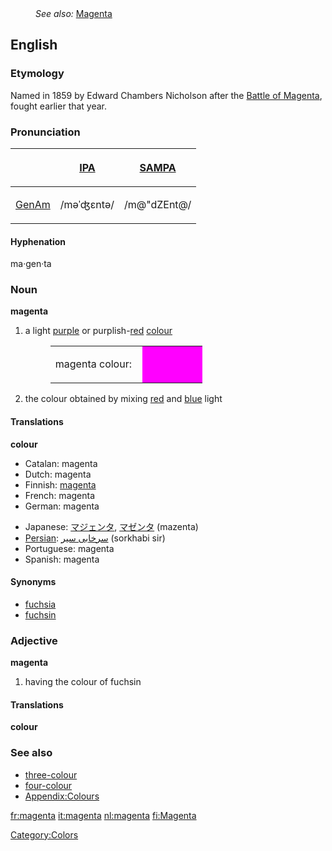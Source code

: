 {{wikipedia}}
:''See also:'' [[Magenta]]
==English==
===Etymology===
Named in 1859 by Edward Chambers Nicholson after the [[w:Battle of Magenta|Battle of Magenta]], fought earlier that year.  

===Pronunciation===
{| border=1 cellpadding=5
! !! [[w:IPA|IPA]] !! [[w:SAMPA|SAMPA]]
|-
! [[GenAm]]
| /məˈʤɛntə/ || /m@"dZEnt@/
|}

====Hyphenation====
ma·gen·ta

===Noun===
'''magenta'''

#a light [[purple]] or purplish-[[red]] [[colour]]
#:<table><tr><td>magenta colour: &nbsp;</td><td bgcolor="#FF00FF" width="80">&nbsp; </td></tr></table>
#the colour obtained by mixing [[red]] and [[blue]] light

====Translations====
'''colour'''
{{top}}
*Catalan: magenta
*Dutch: magenta
*Finnish: [[magenta]]
*French: magenta
*German: magenta
{{mid}}
*Japanese: [[マジェンタ]], [[マゼンタ]] (mazenta)
* [[Persian]]: [[سرخابی سیر]] (sorkhabi sir)
*Portuguese: magenta
*Spanish: magenta
{{bottom}}

====Synonyms====
*[[fuchsia]]
*[[fuchsin]]

===Adjective===
'''magenta'''
#having the colour of fuchsin

====Translations====
'''colour'''
{{top}}
{{mid}}
{{bottom}}

===See also===
*[[three-colour]]
*[[four-colour]]
*[[Wiktionary_Appendix:Colours|Appendix:Colours]]

[[Category:Colors]]

[[fr:magenta]]
[[it:magenta]]
[[nl:magenta]]
[[fi:Magenta]]